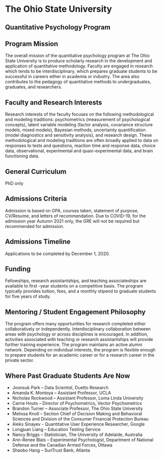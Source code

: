 

# The Ohio State University {-}

## Quantitative Psychology Program  {-}

## Program Mission  {-}


The overall mission of the quantitative psychology program at The Ohio State University is to produce scholarly research in the development and application of quantitative methodology. Faculty are engaged in research which tends to be interdisciplinary, which prepares graduate students to be successful in careers either in academia or industry. The area also contributes to the pedagogy of quantitative methods to undergraduates, graduates, and researchers.



## Faculty and Research Interests  {-}

Research interests of the faculty focuses on the following methodological and modeling traditions: psychometrics (measurement of psychological concepts), latent variable modeling (factor analysis, covariance structure models, mixed models), Bayesian methods, uncertainty quantification (model diagnostics and sensitivity analysis), and research design. These methodological and modeling traditions are often broadly applied to data on responses to tests and questions, reaction time and response data, choice data, observational, experimental and quasi-experimental data, and brain functioning data.



## General Curriculum  {-}
PhD only


## Admissions Criteria  {-}

Admission is based on GPA, courses taken, statement of purpose, CV/Resume, and letters of recommendation. Due to COVID-19, for the admission year Autumn 2021 only, the GRE will not be required but recommended for admission.

## Admissions Timeline  {-}
Applications to be completed by December 1, 2020.


## Funding  {-}
Fellowships, research assistantships, and teaching associateships are available to first -year students on a competitive basis. The program typically provides tuition, fees, and a monthly stipend to graduate students for five years of study.


## Mentoring / Student Engagement Philosophy  {-}
The program offers many opportunities for research completed either collaboratively or independently. Interdisciplinary collaboration between areas with psychology or across disciplines is encouraged. In addition, activities associated with teaching or research assistantships will provide further training experience. The program maintains an active alumni network. Depending on individual interests, the program is flexible enough to prepare students for an academic career or for a research career in the private sector.

## Where Past Graduate Students Are Now  {-}
-	Joonsuk Park – Data Scientist, Duetto Research  
-	Amanda K. Montoya – Assistant Professor, UCLA  
-	Nicholas Rockwood – Assistant Professor, Loma Linda University  
-	Carrie Houts – Director of Psychometrics, Vector Psychometrics  
-	Brandon Turner – Associate Professor, The Ohio State University  
-	Melissa Knoll – Section Chief of Decision Making and Behavioral Sciences and Division of the Consumer Financial Protection Bureau  
-	Aleks Sinayev - Quantitative User Experience Researcher, Google  
-	Longjuan Liang – Education Testing Service  
-	Nancy Briggs – Statistician, The University of Adelaide, Australia  
-	Ann-Renee Blais – Experimental Psychologist, Department of National Defense and the Canadian Armed Forces, Ottawa  
-	Shaobo Hang – SunTrust Bank, Atlanta  
